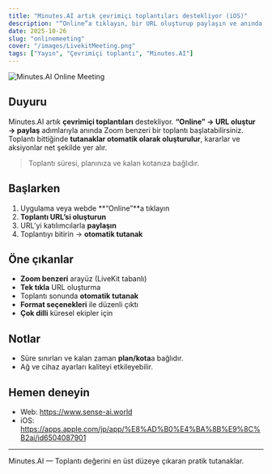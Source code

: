 ```yaml
---
title: "Minutes.AI artık çevrimiçi toplantıları destekliyor (iOS)"
description: "“Online”a tıklayın, bir URL oluşturup paylaşın ve anında Zoom benzeri bir toplantı başlatın. Toplantı biter bitmez tutanaklar otomatik oluşturulur."
date: 2025-10-26
slug: "onlinemeeting"
cover: "/images/LivekitMeeting.png"
tags: ["Yayın", "Çevrimiçi toplantı", "Minutes.AI"]
---
```


![Minutes.AI Online Meeting](/images/LivekitMeeting.png)

## Duyuru
Minutes.AI artık **çevrimiçi toplantıları** destekliyor. **“Online” → URL oluştur → paylaş** adımlarıyla anında Zoom benzeri bir toplantı başlatabilirsiniz. Toplantı bittiğinde **tutanaklar otomatik olarak oluşturulur**, kararlar ve aksiyonlar net şekilde yer alır.

> Toplantı süresi, planınıza ve kalan kotanıza bağlıdır.

## Başlarken
1. Uygulama veya webde **“Online”**a tıklayın  
2. **Toplantı URL’si oluşturun**  
3. URL’yi katılımcılarla **paylaşın**  
4. Toplantıyı bitirin → **otomatik tutanak**

## Öne çıkanlar
- **Zoom benzeri** arayüz (LiveKit tabanlı)
- **Tek tıkla** URL oluşturma
- Toplantı sonunda **otomatik tutanak**
- **Format seçenekleri** ile düzenli çıktı
- **Çok dilli** küresel ekipler için

## Notlar
- Süre sınırları ve kalan zaman **plan/kota**a bağlıdır.  
- Ağ ve cihaz ayarları kaliteyi etkileyebilir.

## Hemen deneyin
- Web: https://www.sense-ai.world  
- iOS: https://apps.apple.com/jp/app/%E8%AD%B0%E4%BA%8B%E9%8C%B2ai/id6504087901

---
Minutes.AI — Toplantı değerini en üst düzeye çıkaran pratik tutanaklar.
